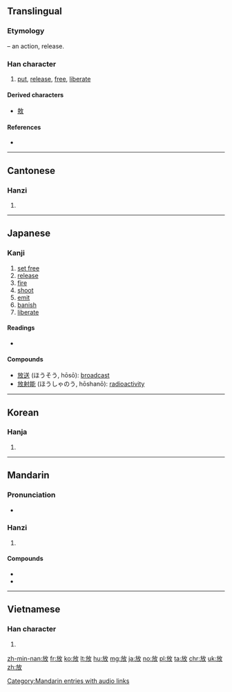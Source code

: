 {{also|fang}}
==Translingual==
{{stroke order|strokes=8}}

===Etymology===
{{Han compound|方|攴|alt2=攵|t2=hand, action|ls=psc|c1=p|c2=s}} – an action, release.

===Han character===
{{Han char|rn=66|rad=攴|as=04|sn=8|four=08240|canj=YSOK|ids=⿰方攵}}

# [[put]], [[release]], [[free]], [[liberate]]

====Derived characters====
* [[敖]]

====References====
* {{Han ref|kx=0469.030|dkj=13133|dj=0818.050|hdz=21451.110|uh=653E|ud=25918|bh=A9F1|bd=43505}}

----

==Cantonese==

===Hanzi===
{{yue-hanzi|jyut=fong3|y=fong3}}

# {{defn|lang=yue|sort=攴04}}

----

==Japanese==

===Kanji===
{{ja-kanji|grade=3|rs=攴04}}

# [[set free]]
# [[release]]
# [[fire]]
# [[shoot]]
# [[emit]]
# [[banish]]
# [[liberate]]

====Readings====
* {{ja-readings|goon=[[ほう]] (hō)|kanon=[[ほう]] (hō)|kun=[[はなす]] (hanasu), [[はなつ]] (hanatsu), [[ゆるす]] (yurusu)}}

====Compounds====
* [[放送]] (ほうそう, hōsō): [[broadcast]]
* [[放射能]] (ほうしゃのう, hōshanō): [[radioactivity]]

----

==Korean==

===Hanja===
{{ko-hanja|hangeul=방|eumhun=|rv=bang|mr=pang|y=pang}}

# {{defn|lang=ko|sort=攴04}}

----

==Mandarin==

===Pronunciation===
* {{audio|zh-fàng.ogg|audio|lang=cmn}}

===Hanzi===
{{cmn-hanzi|pin=[[fàng]] ([[fang4]]), [[fǎng]] ([[fang3]])|wg=fang<sup>4</sup>, fang<sup>3</sup>}}

# {{defn|lang=cmn|sort=攴04}}

====Compounds====
* {{l|cmn|放屁|tr=fàngpì}}
* {{l|cmn|放射性|tr=fàngshèxìng}}

[[Category:Mandarin entries with audio links]]

----

==Vietnamese==

===Han character===
{{vi-hantu|[[phóng]], [[phúng]], [[phưng]]|rs=攴04}}

# {{defn|lang=vi|sort=攴04}}

[[zh-min-nan:放]]
[[fr:放]]
[[ko:放]]
[[lt:放]]
[[hu:放]]
[[mg:放]]
[[ja:放]]
[[no:放]]
[[pl:放]]
[[ta:放]]
[[chr:放]]
[[uk:放]]
[[zh:放]]